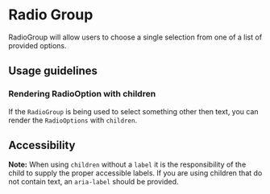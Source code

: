 
<Meta title="Components/Forms and Inputs/RadioGroup/Docs" />

# Radio Group

RadioGroup will allow users to choose a single selection from one of a list of
provided options.

## Usage guidelines

### Rendering RadioOption with children

If the `RadioGroup` is being used to select something other then text, you can
render the `RadioOptions` with `children`.

## Accessibility

**Note:** When using `children` without a `label` it is the responsibility of
the child to supply the proper accessible labels. If you are using children that
do not contain text, an `aria-label` should be provided.
